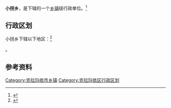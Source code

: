 {{中国乡级行政区|65/02/03/200/000}}

'''小拐乡'''，是{{PRC admin/fullname|65/02/03/200/000|3}}下辖的一个[[乡镇|乡镇]]级行政单位。<ref>{{PRC admin/ref sgc|{{PRC admin/parent|65/02/03/200/000}}}}</ref>

== 行政区划 ==

小拐乡下辖以下地区：<ref>{{PRC admin/ref sgc|65/02/03/200/000}}</ref>

{{PRC admin/children|65/02/03/200/000}}。

== 参考资料 ==

{{reflist}}

{{新疆维吾尔自治区克拉玛依市克拉玛依区行政区划}}
{{新疆行政区划小作品}}

[[Category:克拉玛依市乡镇|Category:克拉玛依市乡镇]]
[[Category:克拉玛依区行政区划|Category:克拉玛依区行政区划]]
